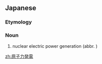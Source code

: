 ==Japanese==
{{ja-kanjitab|げん|し|りょく|はつ|でん|yomi=o}}

===Etymology===
{{compound|原子力|発電|lang=ja|t1=nuclear power|t2=electric power generation|sort=けんしりょくはつでん'}}

===Noun===
{{ja-noun|げんしりょくはつでん}}

# nuclear electric power generation (abbr. {{l|ja|原発}})

[[zh:原子力発電]]